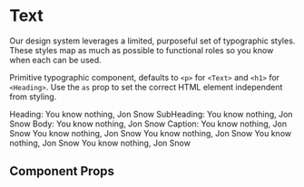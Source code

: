 
<Meta title="Components/Text" component={Text} />

# Text

Our design system leverages a limited, purposeful set of typographic styles. These styles map as much as possible to functional roles so you know when each can be used.

Primitive typographic component, defaults to `<p>` for `<Text>` and `<h1>` for `<Heading>`. Use the `as` prop to set the correct HTML element independent from styling.

<Preview withToolbar>
  <Story name="variants">
    <Text variant="heading" mb="md">
      Heading: You know nothing, Jon Snow
    </Text>
    <Text variant="subHeading" mb="md">
      SubHeading: You know nothing, Jon Snow
    </Text>
    <Text variant="body" mb="md">
      Body: You know nothing, Jon Snow
    </Text>
    <Text variant="caption" mb="md">
      Caption: You know nothing, Jon Snow
    </Text>
  </Story>
</Preview>

<Preview withToolbar>
  <Story name="sizes">
    <Heading dsize="xl" mb="md">
      You know nothing, Jon Snow
    </Heading>
    <Heading dsize="lg" mb="md">
      You know nothing, Jon Snow
    </Heading>
    <Heading dsize="md" mb="md">
      You know nothing, Jon Snow
    </Heading>
    <Heading dsize="sm" mb="md">
      You know nothing, Jon Snow
    </Heading>
  </Story>
</Preview>

## Component Props

<Props of={Text} />
